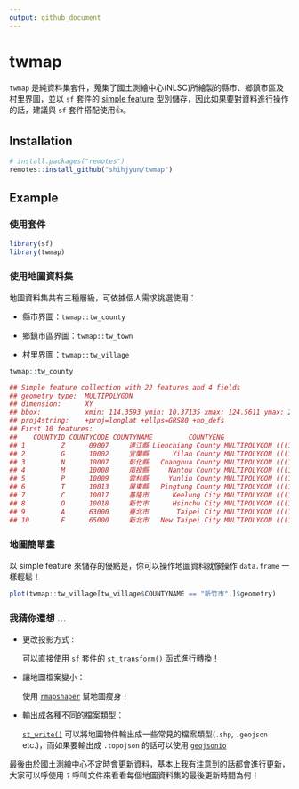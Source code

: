 ```yaml
---
output: github_document
---
```


# twmap

`twmap` 是純資料集套件，蒐集了國土測繪中心(NLSC)所繪製的縣市、鄉鎮市區及村里界圖，並以 `sf` 套件的 [simple feature](https://r-spatial.github.io/sf/articles/sf1.html) 型別儲存，因此如果要對資料進行操作的話，建議與 `sf` 套件搭配使用👍。

## Installation

``` r
# install.packages("remotes")
remotes::install_github("shihjyun/twmap")
```

## Example

### 使用套件
```r
library(sf)
library(twmap)
```

### 使用地圖資料集
地圖資料集共有三種層級，可依據個人需求挑選使用：

- 縣市界圖：`twmap::tw_county`

- 鄉鎮市區界圖：`twmap::tw_town`

- 村里界圖：`twmap::tw_village`


```r
twmap::tw_county

## Simple feature collection with 22 features and 4 fields
## geometry type:  MULTIPOLYGON
## dimension:      XY
## bbox:           xmin: 114.3593 ymin: 10.37135 xmax: 124.5611 ymax: 26.38528
## proj4string:    +proj=longlat +ellps=GRS80 +no_defs 
## First 10 features:
##    COUNTYID COUNTYCODE COUNTYNAME         COUNTYENG                       geometry
## 1         Z      09007     連江縣 Lienchiang County MULTIPOLYGON (((119.9645 25...
## 2         G      10002     宜蘭縣      Yilan County MULTIPOLYGON (((121.9597 24...
## 3         N      10007     彰化縣   Changhua County MULTIPOLYGON (((120.4566 24...
## 4         M      10008     南投縣     Nantou County MULTIPOLYGON (((121.2709 24...
## 5         P      10009     雲林縣     Yunlin County MULTIPOLYGON (((120.0811 23...
## 6         T      10013     屏東縣   Pingtung County MULTIPOLYGON (((120.3796 22...
## 7         C      10017     基隆市      Keelung City MULTIPOLYGON (((121.7102 25...
## 8         O      10018     新竹市      Hsinchu City MULTIPOLYGON (((120.9301 24...
## 9         A      63000     臺北市       Taipei City MULTIPOLYGON (((121.571 25....
## 10        F      65000     新北市   New Taipei City MULTIPOLYGON (((121.5375 25...
```

### 地圖簡單畫
以 simple feature 來儲存的優點是，你可以操作地圖資料就像操作 `data.frame` 一樣輕鬆！

```r
plot(twmap::tw_village[tw_village$COUNTYNAME == "新竹市",]$geometry)
```

### 我猜你還想 ...

- 更改投影方式 :

  可以直接使用 `sf` 套件的 [`st_transform()`](https://r-spatial.github.io/sf/reference/st_transform.html) 函式進行轉換！

- 讓地圖檔案變小：

  使用 [`rmapshaper`](https://cran.r-project.org/web/packages/rmapshaper/vignettes/rmapshaper.html) 幫地圖瘦身！
  
- 輸出成各種不同的檔案類型：

  [`st_write()`](https://r-spatial.github.io/sf/reference/st_write.html) 可以將地圖物件輸出成一些常見的檔案類型(`.shp`, `.geojson`   etc.)，而如果要輸出成 `.topojson` 的話可以使用 [`geojsonio`](https://github.com/ropensci/geojsonio)
  
最後由於國土測繪中心不定時會更新資料，基本上我有注意到的話都會進行更新，大家可以呼使用 `?` 呼叫文件來看看每個地圖資料集的最後更新時間為何！
  

